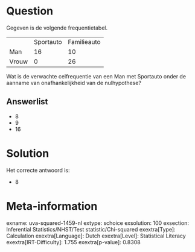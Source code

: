 Question
========

Gegeven is de volgende frequentietabel.

  ------- ----------- -------------
          Sportauto   Familieauto
  Man     16          10
  Vrouw   0           26
  ------- ----------- -------------

Wat is de verwachte celfrequentie van een Man met Sportauto onder de
aanname van onafhankelijkheid van de nulhypothese?

Answerlist
----------

* 8
* 9
* 16

Solution
========

Het correcte antwoord is: 

* 8

Meta-information
================
exname: uva-squared-1459-nl
extype: schoice
exsolution: 100
exsection: Inferential Statistics/NHST/Test statistic/Chi-squared
exextra[Type]: Calculation
exextra[Language]: Dutch
exextra[Level]: Statistical Literacy
exextra[IRT-Difficulty]: 1.755
exextra[p-value]: 0.8308
